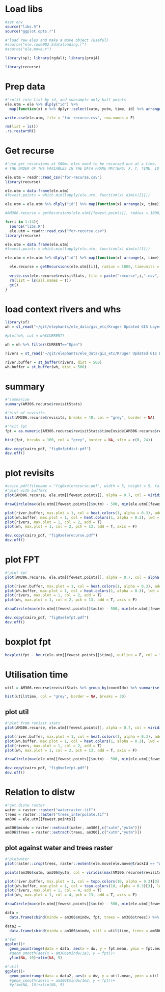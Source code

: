 
  
# Load libs
  
```r
#set env
source("libs.R")
source("ggplot.opts.r")
```

```r
#'load raw eles and make a move object (useful)
#source("ele.code002.5dataloading.r")
#source("ele.move.r")

```

```r
library(sp); library(rgdal); library(proj4)

library(recurse)
```


# Prep data

```r

#'split into list by id, and subsample only half points
ele.utm = ele %>% dlply("id") %>%
  map(function(x) x %>% dplyr::select(xutm, yutm, time, id) %>% arrange(time) %>% sample_frac(0.5))

write.csv(ele.utm, file = "for-recurse.csv", row.names = F)

rm(list = ls())
.rs.restartR()
```

# Get recurse

```r
#'use get recursions at 500m. eles need to be recursed one at a time.
# THE ORDER OF THE VARIABLES IN THE DATA FRAME MATTERS: X, Y, TIME, ID

ele.utm = readr::read_csv("for-recurse.csv")
library(recurse)

ele.utm = data.frame(ele.utm)
#fewest.points = which.min(lapply(ele.utm, function(x) dim(x)[1]))

ele.utm = ele.utm %>% dlply("id") %>% map(function(x) arrange(x, time))
```

```r
#AM306.recurse = getRecursions(ele.utm[[fewest.points]], radius = 1000, timeunits = "hours")

for(i in 1:14){
  source("libs.R")
  ele.utm = readr::read_csv("for-recurse.csv")
library(recurse)

ele.utm = data.frame(ele.utm)
#fewest.points = which.min(lapply(ele.utm, function(x) dim(x)[1]))

ele.utm = ele.utm %>% dlply("id") %>% map(function(x) arrange(x, time))

  ele.recurse = getRecursions(ele.utm[[i]], radius = 1000, timeunits = "hours")
  
  write.csv(ele.recurse$revisitStats, file = paste("recurse",i,".csv", sep ="_" ), row.names = F)
  rm(list = ls(all.names = T))
  gc()
}

```

# load context rivers and whs

```r
library(sf)
wh = st_read("~/git/elephants/ele_data/gis_etc/Kruger Updated GIS Layers/waterpoints_zambatis_2011.shp")

#plot(wh, col = wh$CURRENT)

wh = wh %>% filter(CURRENT=="Open")

rivers = st_read("~/git/elephants/ele_data/gis_etc/Kruger Updated GIS Layers/rivers_main.shp")

river.buffer = st_buffer(rivers, dist = 500)
wh.buffer = st_buffer(wh, dist = 500)
```


# summary

```r
#'summarise
summary(AM306.recurse$revisitStats)

#'hist of revisits
hist(AM306.recurse$revisits, breaks = 40, col = "grey", border = NA)

#'hsit fpt
fpt = as.numeric(AM306.recurse$revisitStats$timeInside[AM306.recurse$revisitStats$visitIdx == 1])

hist(fpt, breaks = 100, col = "grey", border = NA, xlim = c(0, 24))

dev.copy(cairo_pdf, "fig0xfptdist.pdf")
dev.off()
```

# plot revisits

```r

#cairo_pdf(filename = "fig0xelerecurse.pdf", width = 5, height = 5, fallback_resolution = 300)
#'plot with buffers
plot(AM306.recurse, ele.utm[[fewest.points]], alpha = 0.7, col = viridis(max(AM306.recurse$revisits)), pch = 16, cex = 0.5, axis = F)

drawCircle(max(ele.utm[[fewest.points]]$xutm) - 500, min(ele.utm[[fewest.points]]$yutm)+500, radius = 500, lwd = 2)

plot(river.buffer, max.plot = 1, col = heat.colors(1, alpha = 0.3), add = T, lwd = 0.01)
plot(wh.buffer, max.plot = 1, col = heat.colors(1, alpha = 0.3), lwd = 0.01, add = T)
plot(rivers, max.plot = 1, col = 2, add = T)
plot(wh, max.plot = 1, col = 2, pch = 13, add = T, axis = F)

dev.copy(cairo_pdf, "fig0xelerecurse.pdf")
dev.off()
```

# plot FPT

```r
#'plot fpt
plot(AM306.recurse, ele.utm[[fewest.points]], alpha = 0.7, col = alpha(ifelse(fpt>=0 & fpt <=2, 1, "grey"),0.5), cex = 0.7, axis = F)

plot(river.buffer, max.plot = 1, col = heat.colors(1, alpha = 0.3), add = T, lwd = 0.01)
plot(wh.buffer, max.plot = 1, col = heat.colors(1, alpha = 0.3), lwd = 0.01, add = T)
plot(rivers, max.plot = 1, col = 2, add = T)
plot(wh, max.plot = 1, col = 2, pch = 13, add = T, axis = F)

drawCircle(max(ele.utm[[fewest.points]]$xutm) - 500, min(ele.utm[[fewest.points]]$yutm)+500, radius = 500, lwd = 2)

dev.copy(cairo_pdf, "fig0xelefpt.pdf")
dev.off()
```

# boxplot fpt

```r
boxplot(fpt ~ hour(ele.utm[[fewest.points]]$time), outline = F, col = "grey", xlab = "Hour of day", ylab = "First Passage Time (hrs)")
```

# Utilisation time

```r
util = AM306.recurse$revisitStats %>% group_by(coordIdx) %>% summarise(time = sum(timeInside))

hist(util$time, col = "grey", border = NA, breaks = 30)
```

## plot util

```r
#'plot from revisit stats
plot(AM306.recurse, ele.utm[[fewest.points]], alpha = 0.7, col = viridis(max(util$time))[util$time], cex = 0.7, axis = F, pch = 16)

plot(river.buffer, max.plot = 1, col = heat.colors(1, alpha = 0.3), add = T, lwd = 0.01)
plot(wh.buffer, max.plot = 1, col = heat.colors(1, alpha = 0.3), lwd = 0.01, add = T)
plot(rivers, max.plot = 1, col = 2, add = T)
plot(wh, max.plot = 1, col = 2, pch = 13, add = T, axis = F)

drawCircle(max(ele.utm[[fewest.points]]$xutm) - 500, min(ele.utm[[fewest.points]]$yutm)+500, radius = 500, lwd = 2)

dev.copy(cairo_pdf, "fig0xelefpt.pdf")
dev.off()
```

# Relation to distw

```r
#'get distw raster
water = raster::raster("waterraster.tif")
trees = raster::raster("trees_interpolate.tif")
am306 = ele.utm[[fewest.points]]

am306$mindw = raster::extract(water, am306[,c("xutm","yutm")])
am306$trees = raster::extract(trees, am306[,c("xutm","yutm")])
```

## plot against water and trees raster

```r
#'plotwater
plot(raster::crop(trees, raster::extent(ele.move[ele.move@trackId == "AM306"])), col = colorRampPalette(rev(brewer.pal(9, "Greys")))(120))

points(am306$xutm, am306$yutm, col = viridis(max(AM306.recurse$revisits))[AM306.recurse$revisits], cex = 0.1)

plot(river.buffer, max.plot = 1, col = topo.colors(10, alpha = 0.3)[3], add = T, lwd = 0.01)
plot(wh.buffer, max.plot = 1, col = topo.colors(10, alpha = 0.3)[3], lwd = 0.01, add = T)
plot(rivers, max.plot = 1, col = 4, add = T)
plot(wh, max.plot = 1, col = 4, pch = 13, add = T, axis = F)

drawCircle(max(ele.utm[[fewest.points]]$xutm) - 500, min(ele.utm[[fewest.points]]$yutm)+500, radius = 500, lwd = 2)

```

```r

data = 
  data.frame(cbind(mindw = am306$mindw, fpt, trees = am306$trees)) %>% group_by(dw = round_any(mindw/1e3, 0.5)) %>% summarise(fpt.mean = mean(fpt, na.rm = T), fpt.sd = sd(fpt, na.rm = T), fpt.n = length(fpt)) %>% mutate(ci = qnorm(0.975)*fpt.sd/sqrt(fpt.n))

data2 = 
  data.frame(cbind(mindw = am306$mindw, util = util$time, trees = am306$trees)) %>% group_by(dw = round_any(mindw/1e3, 0.5)) %>% summarise(util.mean = mean(util, na.rm = T), util.sd = sd(util, na.rm = T), util.n = length(util)) %>% mutate(ci = qnorm(0.975)*util.sd/sqrt(util.n))

#'fpt
ggplot()+
  geom_pointrange(data = data, aes(x = dw, y = fpt.mean, ymin = fpt.mean -ci, ymax = fpt.mean+ci))+
  #geom_smooth(aes(x = am306$mindw/1e3, y = fpt))+
  ylim(NA, 10)+xlim(NA, 5)

#'util
ggplot()+
  geom_pointrange(data = data2, aes(x = dw, y = util.mean, ymin = util.mean -ci, ymax = util.mean+ci))#+
  #geom_smooth(aes(x = am306$mindw/1e3, y = fpt))+
  #ylim(NA, 10)+xlim(NA, 5)
```



